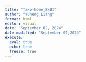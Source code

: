 ```yaml
---
title: "Take-home_Ex01"
author: "Yuheng Liang"
format: html
editor: visual
date: "September 02, 2024"
date-modified: "September 02,2024"
execute: 
  eval: true
  echo: true
  freeze: true
---
```

